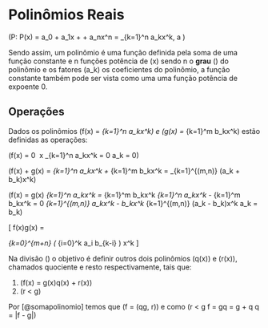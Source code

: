 # Polinômios Reais

::: {.theorem name="Função polinomial"}
\(P: \mathbb{R} \rightarrow \mathbb{R} \mid P(x) = a_0 + a_1x + \dots + a_nx^n = \sum_{k=1}^n a_kx^k, \forall a \in \mathbb{R} \)
:::

Sendo assim, um polinômio é uma função definida pela soma de uma função constante e n funções potência de \(x\) sendo n o **grau** \(\delta\) do polinômio e os fatores \(a_k\) os coeficientes do polinômio, a função constante também pode ser vista como uma uma função potência de expoente 0.

## Operações

Dados os polinômios \(f(x) = \sum_{k=1}^n a_kx^k\) e \(g(x) = \sum_{k=1}^m b_kx^k\) estão definidas as operações:

::: {.definition name="Polinômio nulo" #polinomionulo}
\(f(x) = 0 \ \forall x \in \mathbb{R} \Leftrightarrow  \sum_{k=1}^n a_kx^k = 0 \Leftrightarrow a_k = 0\)
:::

::: {.definition name="Soma" #somapolinomio}
\(f(x) + g(x) = \sum_{k=1}^n a_kx^k + \sum_{k=1}^m b_kx^k = \sum_{k=1}^{\max(m,n)} (a_k + b_k)x^k\)
:::

::: {.definition name="Igualdade" #igualdadepolinomio}
\(f(x) = g(x) \Leftrightarrow \sum_{k=1}^n a_kx^k = \sum_{k=1}^m b_kx^k \Leftrightarrow \sum_{k=1}^n a_kx^k - \sum_{k=1}^m b_kx^k = 0 \Leftrightarrow \sum_{k=1}^{\max(m,n)} a_kx^k - b_kx^k \Leftrightarrow \sum_{k=1}^{\max(m,n)} (a_k - b_k)x^k \Leftrightarrow a_k = b_k\)
:::

::: {.definition name="Multiplicação" #prodpolinomio}
\[
f(x)g(x) = 
\begin{aligned}
    &a_0b_0 
    + a_0b_1x 
    + a_0b_2x^2 
    + \cdots 
    + a_0b_mx^m \\
  +\ &a_1b_0x 
    + a_1b_1x^2 
    + a_1b_2x^3 
    + \cdots 
    + a_1b_mx^{m+1} \\
  +\ &a_2b_0x^2 
    + a_2b_1x^3 
    + a_2b_2x^4 
    + \cdots 
    + a_2b_mx^{m+2} \\
  &\vdots \\
  +\ &a_nb_0x^n 
    + a_nb_1x^{n+1} 
    + a_nb_2x^{n+2} 
    + \cdots 
    + a_nb_mx^{m+n}
\end{aligned}
\equiv \sum_{k=0}^{m+n} \left( \sum_{i=0}^k a_i b_{k-i} \right) x^k
\]
:::

::: {.definition name="Divisão" #divpolinomio}
Na divisão \(\frac{f(x)}{g(x)}\) o objetivo é definir outros dois polinômios \(q(x)\) e \(r(x)\), chamados quociente e resto respectivamente, tais que:

1. \(f(x) = g(x)q(x) + r(x)\)
2. \(\delta r < \delta g\)

Por [@somapolinomio] temos que \(\delta f = \max (\delta qg, \delta r)\) e como \(\delta r < \delta g \Rightarrow \delta f = \delta gq = \delta g + \delta q \Rightarrow \delta q = |\delta f - \delta g|\)
:::
